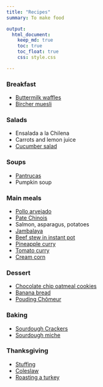 ```yaml
---
title: "Recipes"
summary: To make food

output:
  html_document:
    keep_md: true
    toc: true
    toc_float: true
    css: style.css

---
```


### Breakfast
- [Buttermilk waffles](https://www.jeremylabrecque.org/recipes/buttermilk_waffles)
- [Bircher muesli](https://www.jeremylabrecque.org/recipes/bircher_muesli)

### Salads
- Ensalada a la Chilena
- Carrots and lemon juice
- [Cucumber salad](https://www.jeremylabrecque.org/recipes/cucumber_salad)


### Soups
- [Pantrucas](https://www.jeremylabrecque.org/recipes/pantrucas)
- Pumpkin soup


###  Main meals
- [Pollo arvejado](https://www.jeremylabrecque.org/recipes/pollo_arvejado)
- [Pate Chinois](https://www.ricardocuisine.com/en/recipes/5541-pate-chinois-shepherd-s-pie)
- Salmon, asparagus, potatoes
- [Jambalaya](https://www.jeremylabrecque.org/recipes/jambalaya)
- [Beef stew in instant pot](https://www.jeremylabrecque.org/recipes/beef_stew)
- [Pineapple curry](https://www.jeremylabrecque.org/recipes/pineapple_curry)
- [Tomato curry](https://www.jeremylabrecque.org/recipes/tomato_curry)
- [Cream corn](https://www.jeremylabrecque.org/recipes/cream_corn)


### Dessert     
- [Chocolate chip oatmeal cookies](https://www.jeremylabrecque.org/recipes/chocolate_chip_oatmeal_cookies)
- [Banana bread](https://www.jeremylabrecque.org/recipes/banana_bread)
- [Pouding Chômeur](https://www.jeremylabrecque.org/recipes/pouding)

### Baking
- [Sourdough Crackers](https://www.jeremylabrecque.org/recipes/sourdough_crackers)
- [Sourdough miche](https://docs.google.com/spreadsheets/d/1yb-5Zq36HE50GGXyTz32piH-a77dev0GmCV95H-Tmx4/edit#gid=1965387700)

### Thanksgiving
- [Stuffing](https://www.jeremylabrecque.org/recipes/stuffing)
- [Coleslaw](https://www.jeremylabrecque.org/recipes/coleslaw)
- [Roasting a turkey](https://www.canadianturkey.ca/wholebird/roasting-a-whole-turkey/)